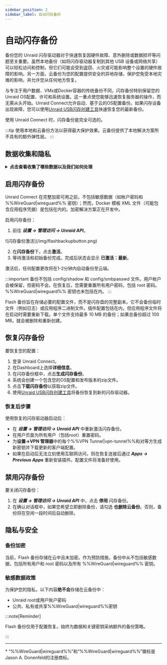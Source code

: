 ```yaml
---
sidebar_position: 2
sidebar_label: 自动闪存备份
---
```



# 自动闪存备份

备份您的 Unraid 闪存驱动器对于快速恢复因硬件故障、意外删除或数据损坏等问题至关重要。虽然本地备份（如将闪存驱动器复制到其他 USB 设备或网络共享）可以轻松访问和控制，但它们可能会受到盗窃、火灾或可能影响整个设置的硬件故障的影响。另一方面，云备份为您的配置提供安全的异地存储，保护您免受本地灾难的影响，并允许您从任何地方恢复。

与专注于用户数据、VMs或Docker容器的传统备份不同，闪存备份特别保留您的Unraid OS配置、许可和系统设置。这一重点使您能够迅速恢复服务器的操作，而无需从头开始。Unraid Connect允许自动、基于云的OS配置备份。如果闪存设备出现故障，您可以使用[Unraid USB闪存创建工具](https://unraid.net/download)快速恢复您的最新备份。

使用 Unraid Connect 时，闪存备份是完全可选的。

:::tip
使用本地和云备份方法以获得最大保护效果。云备份提供了本地解决方案所不具有的额外弹性层。
:::

## 数据收集和隐私

<details>
  <summary><strong>点击查看收集了哪些数据以及我们如何处理</strong></summary>

  Unraid Connect在使用闪存备份时严肃对待您的隐私和数据：

  <h4>目的</h4>

  Flash 备份仅保留恢复 Unraid OS 环境所需的配置文件。这样有助于在闪存设备发生故障时快速恢复并保持服务连续性。

  <h4>数据收集</h4>

  备份仅包括配置文件，确保排除敏感信息，例如密码和%%WireGuard|wireguard%% 密钥。Docker模板XML文件可能是备份的一部分，并可能包含特定应用程序的凭据。

  <h4>数据保留</h4>

  仅保留最新的备份。如果备份超过某些限制——特别是如果单个文件超过10 MB或总存储库大小超过100 MB——它将被删除并重新创建。当您停用闪存备份功能或在一定时间不活动后，备份也会被移除。

  <h4>数据共享</h4>

  闪存备份数据绝不会与第三方共享。它仅用于为您提供备份和恢复服务。
</details>

## 启用闪存备份

Unraid Connect 在完整加密可用之前，不包括敏感数据（如帐户密码和 %%WireGuard|wireguard%% 密钥）；然而，Docker 模板 XML 文件（可能包含应用程序凭据）是包括在内的。加密解决方案正在开发中。

启用闪存备份：

1. 前往 ***设置 → 管理访问 → Unraid API***。

<div style={{ margin: 'auto', maxWidth: '600px', display: 'flex', flexDirection: 'column', alignItems: 'center' }}>
  ![闪存备份激活](/img/flashbackupbutton.png)
</div>

2. 在**闪存备份**下，点击**激活**。
3. 等待激活和初始备份完成。完成后状态会显示 **已激活：最新**。

激活后，任何配置更改将在1-2分钟内自动备份至云端。

:::important
备份不包括 config/shadow 和 config/smbpasswd 文件。用户帐户会被保留，但密码不会。在恢复后，您需要重置所有用户密码，包括 root 密码。%%WireGuard|wireguard%% 密钥也未包括在内。
:::

Flash 备份旨在存储必要的配置文件，而不是闪存盘的完整副本。它不会备份临时文件（例如日志）或应用程序二进制文件。插件配置包括在内，但应用程序文件将在启动时需要重新下载。单个文件支持最多 10 MB 的备份；如果总备份超过 100 MB，就会被删除和重新创建。

## 恢复闪存备份

要恢复您的配置：

1. 登录 Unraid Connect。
2. 在Dashboard上选择**详细信息**。
3. 在闪存备份框中，点击**生成闪存备份**。
4. 系统会创建一个包含您的OS配置和发布版本的zip文件。
5. 点击**下载闪存备份**以获取zip文件。
6. 使用[Unraid USB闪存创建工具](https://unraid.net/download)将备份恢复到新的闪存驱动器。

### 恢复后步骤

使用恢复的闪存驱动器启动后：

- 在 ***设置 → 管理访问 → Unraid API*** 中重新激活闪存备份。
- 在用户页面为所有用户（包括root）重置密码。
- 为**设置→VPN 管理器**中的每个%%VPN Tunnel|vpn-tunnel%%和对等方生成新密钥并下载更新的客户端配置。
- 如果在启动后无法立刻使用互联网访问，则在恢复连接后通过 ***Apps → Previous Apps*** 重新安装插件。配置文件将准备好使用。

## 禁用闪存备份

要关闭闪存备份：

1. 在 ***设置 → 管理访问 → Unraid API*** 中，点击 **停用** 闪存备份。
2. 在确认对话框中，如果您希望立即删除备份，请勾选 **也删除云备份**。否则，备份将在空闲一段时间后自动删除。

## 隐私与安全

### 备份加密

当前，Flash 备份存储在云中且未加密。作为预防措施，备份中从不包括敏感数据，包括所有用户和 root 密码以及所有 %%WireGuard|wireguard%% 密钥。

### 敏感数据政策

为保护您的隐私，以下内容**绝不会**存储在云备份中：

- Unraid root或用户账户密码
- 公共、私有或共享%%WireGuard|wireguard%%密钥

:::note\[Reminder]

Flash 备份仅用于配置恢复。始终为数据和关键密钥采纳额外的备份策略。

:::

---

\* “%%WireGuard|wireguard%%”和“%%WireGuard|wireguard%%”徽标是Jason A. Donenfeld的注册商标。
